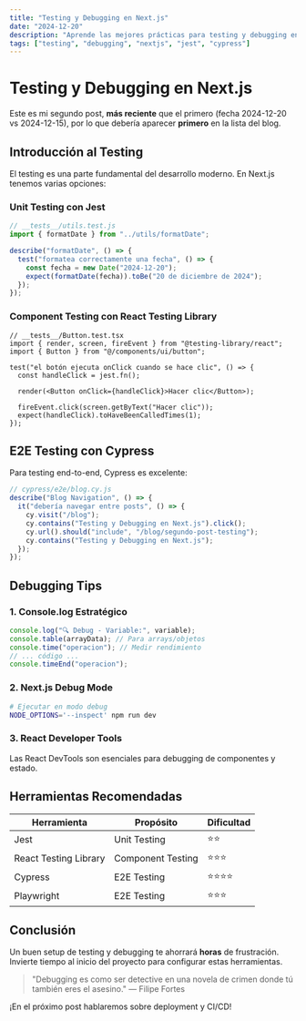 ```yaml
---
title: "Testing y Debugging en Next.js"
date: "2024-12-20"
description: "Aprende las mejores prácticas para testing y debugging en aplicaciones Next.js modernas"
tags: ["testing", "debugging", "nextjs", "jest", "cypress"]
---
```


# Testing y Debugging en Next.js

Este es mi segundo post, **más reciente** que el primero (fecha 2024-12-20 vs 2024-12-15), por lo que debería aparecer **primero** en la lista del blog.

## Introducción al Testing

El testing es una parte fundamental del desarrollo moderno. En Next.js tenemos varias opciones:

### Unit Testing con Jest

```javascript
// __tests__/utils.test.js
import { formatDate } from "../utils/formatDate";

describe("formatDate", () => {
  test("formatea correctamente una fecha", () => {
    const fecha = new Date("2024-12-20");
    expect(formatDate(fecha)).toBe("20 de diciembre de 2024");
  });
});
```

### Component Testing con React Testing Library

```tsx
// __tests__/Button.test.tsx
import { render, screen, fireEvent } from "@testing-library/react";
import { Button } from "@/components/ui/button";

test("el botón ejecuta onClick cuando se hace clic", () => {
  const handleClick = jest.fn();

  render(<Button onClick={handleClick}>Hacer clic</Button>);

  fireEvent.click(screen.getByText("Hacer clic"));
  expect(handleClick).toHaveBeenCalledTimes(1);
});
```

## E2E Testing con Cypress

Para testing end-to-end, Cypress es excelente:

```javascript
// cypress/e2e/blog.cy.js
describe("Blog Navigation", () => {
  it("debería navegar entre posts", () => {
    cy.visit("/blog");
    cy.contains("Testing y Debugging en Next.js").click();
    cy.url().should("include", "/blog/segundo-post-testing");
    cy.contains("Testing y Debugging en Next.js");
  });
});
```

## Debugging Tips

### 1. Console.log Estratégico

```javascript
console.log("🔍 Debug - Variable:", variable);
console.table(arrayData); // Para arrays/objetos
console.time("operacion"); // Medir rendimiento
// ... código ...
console.timeEnd("operacion");
```

### 2. Next.js Debug Mode

```bash
# Ejecutar en modo debug
NODE_OPTIONS='--inspect' npm run dev
```

### 3. React Developer Tools

Las React DevTools son esenciales para debugging de componentes y estado.

## Herramientas Recomendadas

| Herramienta           | Propósito         | Dificultad |
| --------------------- | ----------------- | ---------- |
| Jest                  | Unit Testing      | ⭐⭐       |
| React Testing Library | Component Testing | ⭐⭐⭐     |
| Cypress               | E2E Testing       | ⭐⭐⭐⭐   |
| Playwright            | E2E Testing       | ⭐⭐⭐     |

## Conclusión

Un buen setup de testing y debugging te ahorrará **horas** de frustración. Invierte tiempo al inicio del proyecto para configurar estas herramientas.

> "Debugging es como ser detective en una novela de crimen donde tú también eres el asesino."
> — Filipe Fortes

¡En el próximo post hablaremos sobre deployment y CI/CD!

